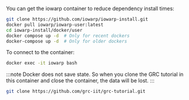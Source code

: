 
<Tabs>
<TabItem value="docker" label="Docker" default>

You can get the iowarp container to reduce dependency install times:
```bash
git clone https://github.com/iowarp/iowarp-install.git
docker pull iowarp/iowarp-user:latest
cd iowarp-install/docker/user
docker compose up -d  # Only for recent dockers
docker-compose up -d  # Only for older dockers
```

To connect to the container:
```bash
docker exec -it iowarp bash
```

:::note
Docker does not save state. So when you clone the GRC tutorial
in this container and close the container, the data will be lost. 
:::

</TabItem>
<TabItem value="linux" label="Linux">

```bash
git clone https://github.com/grc-iit/grc-tutorial.git
```

</TabItem>
</Tabs> 